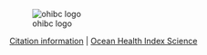 ![ohibc logo](ohibc_banner1.png)

[Citation information](https://github.com/OHI-Science/ohiprep/releases) | 
[Ocean Health Index Science](http://ohi-science.org)
